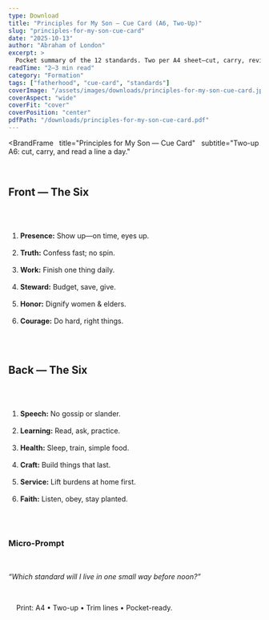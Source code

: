 ```yaml
---
type: Download
title: "Principles for My Son — Cue Card (A6, Two-Up)"
slug: "principles-for-my-son-cue-card"
date: "2025-10-13"
author: "Abraham of London"
excerpt: >
  Pocket summary of the 12 standards. Two per A4 sheet—cut, carry, review daily.
readTime: "2–3 min read"
category: "Formation"
tags: ["fatherhood", "cue-card", "standards"]
coverImage: "/assets/images/downloads/principles-for-my-son-cue-card.jpg"
coverAspect: "wide"
coverFit: "cover"
coverPosition: "center"
pdfPath: "/downloads/principles-for-my-son-cue-card.pdf"
---
```


<BrandFrame
  title="Principles for My Son — Cue Card"
  subtitle="Two-up A6: cut, carry, and read a line a day."
>
  <h2>Front — The Six</h2>
  <ol>
    <li><strong>Presence:</strong> Show up—on time, eyes up.</li>
    <li><strong>Truth:</strong> Confess fast; no spin.</li>
    <li><strong>Work:</strong> Finish one thing daily.</li>
    <li><strong>Steward:</strong> Budget, save, give.</li>
    <li><strong>Honor:</strong> Dignify women & elders.</li>
    <li><strong>Courage:</strong> Do hard, right things.</li>
  </ol>

  <h2>Back — The Six</h2>
  <ol start={7}>
    <li><strong>Speech:</strong> No gossip or slander.</li>
    <li><strong>Learning:</strong> Read, ask, practice.</li>
    <li><strong>Health:</strong> Sleep, train, simple food.</li>
    <li><strong>Craft:</strong> Build things that last.</li>
    <li><strong>Service:</strong> Lift burdens at home first.</li>
    <li><strong>Faith:</strong> Listen, obey, stay planted.</li>
  </ol>

  <h3>Micro-Prompt</h3>
  <p><em>“Which standard will I live in one small way before noon?”</em></p>

  <div className="not-prose mt-6 text-[11.5px] text-[color:var(--color-on-secondary)/0.6]">
    Print: A4 • Two-up • Trim lines • Pocket-ready.
  </div>
</BrandFrame>